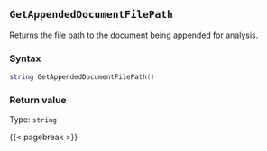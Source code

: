 ## `GetAppendedDocumentFilePath`

Returns the file path to the document being appended for analysis.

### Syntax {-}

``` .lua
string GetAppendedDocumentFilePath()
```


### Return value {-}

Type: `string`


{{< pagebreak >}}